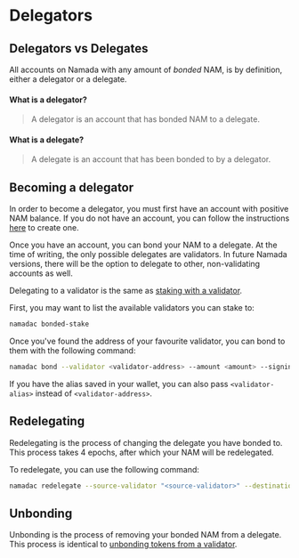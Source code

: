 # Delegators

## Delegators vs Delegates
All accounts on Namada with any amount of *bonded* NAM, is by definition, either a delegator or a delegate. 

#### What is a delegator?
> A delegator is an account that has bonded NAM to a delegate. 

#### What is a delegate?
> A delegate is an account that has been bonded to by a delegator.

## Becoming a delegator
In order to become a delegator, you must first have an account with positive NAM balance. If you do not have an account, you can follow the instructions [here](./transparent-accounts.mdx) to create one.

Once you have an account, you can bond your NAM to a delegate. At the time of writing, the only possible delegates are validators. In future Namada versions, there will be the option to delegate to other, non-validating accounts as well.

Delegating to a validator is the same as [staking with a validator](../operators/validators/staking.mdx).

First, you may want to list the available validators you can stake to:

```bash copy
namadac bonded-stake
```

Once you've found the address of your favourite validator, you can bond to them with the following command:

```bash copy
namadac bond --validator <validator-address> --amount <amount> --signing-keys <account-alias>
```

If you have the alias saved in your wallet, you can also pass `<validator-alias>` instead of `<validator-address>`.

## Redelegating
Redelegating is the process of changing the delegate you have bonded to. This process takes 4 epochs, after which your NAM will be redelegated.

To redelegate, you can use the following command:

```bash copy
namadac redelegate --source-validator "<source-validator>" --destination-validator "<destination-validator>" --owner "<owner>" --amount "<delegator-address>"
```

## Unbonding
Unbonding is the process of removing your bonded NAM from a delegate. This process is identical to [unbonding tokens from a validator](../operators/validators/staking.mdx#unbonding).
